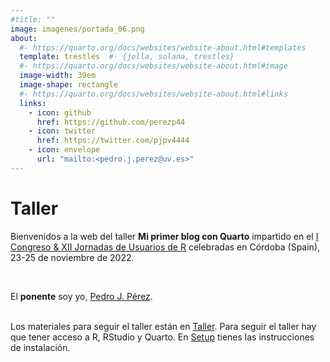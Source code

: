 ```yaml
---
#title: ""
image: imagenes/portada_06.png
about:
  #- https://quarto.org/docs/websites/website-about.html#templates
  template: trestles  #- {jolla, solana, trestles}
  #- https://quarto.org/docs/websites/website-about.html#image
  image-width: 39em
  image-shape: rectangle
  #- https://quarto.org/docs/websites/website-about.html#links
  links:
    - icon: github
      href: https://github.com/perezp44
    - icon: twitter
      href: https://twitter.com/pjpv4444
    - icon: envelope
      url: "mailto:<pedro.j.perez@uv.es>"
---
```



# **Taller**

Bienvenidos a la web del taller **Mi primer blog con Quarto** impartido en el [I Congreso & XII Jornadas de Usuarios de R](http://r-es.org/12jr/){target="_blank"} celebradas en Córdoba (Spain), 23-25 de noviembre de 2022.

<br>

El **ponente** soy yo, [Pedro J. Pérez](about.qmd).

<br>
Los materiales para seguir el taller están en [Taller](materiales.qmd). Para seguir el taller hay que tener acceso a R, RStudio y Quarto. En [Setup](setup.qmd) tienes las instrucciones de instalación.



